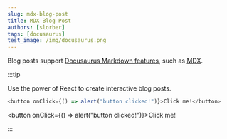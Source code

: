 ```yaml
---
slug: mdx-blog-post
title: MDX Blog Post
authors: [slorber]
tags: [docusaurus]
test_image: /img/docusaurus.png
---
```


Blog posts support [Docusaurus Markdown features](https://docusaurus.io/docs/markdown-features), such as [MDX](https://mdxjs.com/).

:::tip

Use the power of React to create interactive blog posts.

```js
<button onClick={() => alert("button clicked!")}>Click me!</button>
```

<button onClick={() => alert("button clicked!")}>Click me!</button>

:::
